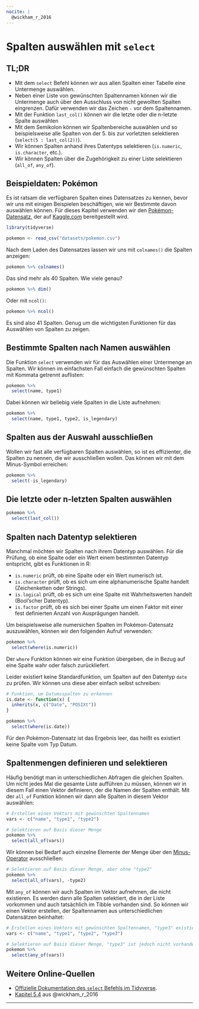 ```yaml
---
nocite: |
  @wickham_r_2016
---
```


# Spalten auswählen mit `select`

## TL;DR{.unlisted .unnumbered}

- Mit dem `select` Befehl können wir aus allen Spalten einer Tabelle eine Untermenge auswählen.
- Neben einer Liste von gewünschten Spaltennamen können wir die Untermenge auch über den Ausschluss von nicht gewollten Spalten eingrenzen. Dafür verwenden wir das Zeichen `-` vor dem Spaltennamen.
- Mit der Funktion `last_col()` können wir die letzte oder die n-letzte Spalte auswählen
- Mit dem Semikolon können wir Spaltenbereiche auswählen und so beispielsweise alle Spalten von der 5. bis zur vorletzten selektieren (`select(5 : last_col(2))`).
- Wir können Spalten anhand ihres Datentyps selektieren (`is.numeric`, `is.character`, etc.).
- Wir können Spalten über die Zugehörigkeit zu einer Liste selektieren (`all_of`, `any_of`).

## Beispieldaten: Pokémon

Es ist ratsam die verfügbaren Spalten eines Datensatzes zu kennen, bevor wir uns mit einigen Beispielen beschäftigen, wie wir Bestimmte davon auswählen können. Für dieses Kapitel verwenden wir den [Pokémon-Datensatz](https://www.kaggle.com/rounakbanik/pokemon/version/1), der auf [Kaggle.com](https://kaggle.com/) bereitgestellt wird.

```r
library(tidyverse)
```

```r
pokemon <- read_csv("datasets/pokemon.csv")
```

Nach dem Laden des Datensatzes lassen wir uns mit `colnames()` die Spalten anzeigen:

```r
pokemon %>% colnames()
```

Das sind mehr als 40 Spalten. Wie viele genau?

```r
pokemon %>% dim()
```
Oder mit `ncol()`:

```r
pokemon %>% ncol()
```
Es sind also 41 Spalten. Genug um die wichtigsten Funktionen für das Auswählen von Spalten zu zeigen.

## Bestimmte Spalten nach Namen auswählen

Die Funktion `select` verwenden wir für das Auswählen einer Untermenge an Spalten. Wir können im einfachsten Fall einfach die gewünschten Spalten mit Kommata getrennt auflisten:

```r
pokemon %>%
  select(name, type1)
```

Dabei können wir beliebig viele Spalten in die Liste aufnehmen:

```r
pokemon %>%
  select(name, type1, type2, is_legendary)
```

## Spalten aus der Auswahl ausschließen{#minus-operator}

Wollen wir fast alle verfügbaren Spalten auswählen, so ist es effizienter, die Spalten zu nennen, die wir ausschließen wollen. Das können wir mit dem Minus-Symbol erreichen:

```r
pokemon %>%
  select(-is_legendary)
```

## Die letzte oder n-letzten Spalten auswählen

```r
pokemon %>%
  select(last_col())
```

## Spalten nach Datentyp selektieren

Manchmal möchten wir Spalten nach ihrem Datentyp auswählen. Für die Prüfung, ob eine Spalte oder ein Wert einem bestimmten Datentyp entspricht, gibt es Funktionen in R:

- `is.numeric` prüft, ob eine Spalte oder ein Wert numerisch ist.
- `is.character` prüft, ob es sich um eine alphanumerische Spalte handelt (Zeichenketten oder Strings).
- `is.logical` prüft, ob es sich um eine Spalte mit Wahrheitswerten handelt (Bool'scher Datentyp).
- `is.factor` prüft, ob es sich bei einer Spalte um einen Faktor mit einer fest definierten Anzahl von Ausprägungen handelt.

Um beispielsweise alle numersichen Spalten im Pokémon-Datensatz auszuwählen, können wir den folgenden Aufruf verwenden:

```r
pokemon %>% 
  select(where(is.numeric))

```

Der `where` Funktion können wir eine Funktion übergeben, die in Bezug auf eine Spalte wahr oder falsch zurückliefert.

Leider existiert keine Standardfunktion, um Spalten auf den Datentyp `date` zu prüfen. Wir können uns diese aber einfach selbst schreiben:

```r
# Funktion, um Datumsspalten zu erkennen
is.date <- function(x) {
  inherits(x, c("Date", "POSIXt"))
}

pokemon %>% 
  select(where(is.date))
```
Für den Pokémon-Datensatz ist das Ergebnis leer, das heißt es existiert keine Spalte vom Typ Datum.

## Spaltenmengen definieren und selektieren

Häufig benötigt man in unterschiedlichen Abfragen die gleichen Spalten. Um nicht jedes Mal die gesamte Liste aufführen zu müssen, können wir in diesem Fall einen Vektor definieren, der die Namen der Spalten enthält. Mit der `all_of` Funktion können wir dann alle Spalten in diesem Vektor auswählen:

```r
# Erstellen eines Vektors mit gewünschten Spaltennamen
vars <- c("name", "type1", "type2")

# Selektieren auf Basis dieser Menge
pokemon %>%
  select(all_of(vars))
```

Wir können bei Bedarf auch einzelne Elemente der Menge über den [Minus-Operator](#minus-operator) ausschließen:

```r
# Selektieren auf Basis dieser Menge, aber ohne "type2"
pokemon %>% 
  select(all_of(vars), -type2)

```

Mit `any_of` können wir auch Spalten im Vektor aufnehmen, die nicht existieren. Es werden dann alle Spalten selektiert, die in der Liste vorkommen und auch tatsächlich im Tibble vorhanden sind. So können wir einen Vektor erstellen, der Spaltennamen aus unterschiedlichen Datensätzen beinhaltet:

```r
# Erstellen eines Vektors mit gewünschten Spaltennamen, "type3" existiert nicht im Tibble
vars <- c("name", "type1", "type2", "type3")

# Selektieren auf Basis dieser Menge, "type3" ist jedoch nicht vorhanden
pokemon %>%
  select(any_of(vars))
```

## Weitere Online-Quellen

- [Offizielle Dokumentation des `select` Befehls im Tidyverse](https://dplyr.tidyverse.org/reference/select.html).
- [Kapitel 5.4](https://r4ds.had.co.nz/transform.html#select) aus @wickham_r_2016

<hr>



